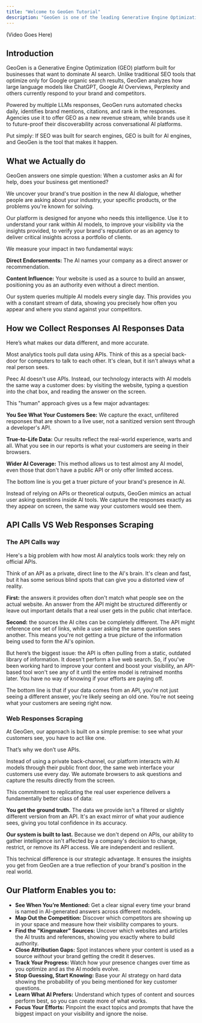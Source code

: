 ```yaml
---
title: "Welcome to GeoGen Tutorial"
description: "GeoGen is one of the leading Generative Engine Optimization Platforms"
---
```


(Video Goes Here)

## Introduction

GeoGen is a Generative Engine Optimization (GEO) platform built for businesses that want to dominate AI search. Unlike traditional SEO tools that optimize only for Google organic search results, GeoGen analyzes how large language models like ChatGPT, Google AI Overviews, Perplexity and others currently respond to your brand and competitors.

Powered by multiple LLMs responses, GeoGen runs automated checks daily, identifies brand mentions, citations, and rank in the responses. Agencies use it to offer GEO as a new revenue stream, while brands use it to future-proof their discoverability across conversational AI platforms.

Put simply: If SEO was built for search engines, GEO is built for AI engines, and GeoGen is the tool that makes it happen.

## What we Actually do

GeoGen answers one simple question: When a customer asks an AI for help, does your business get mentioned?

We uncover your brand's true position in the new AI dialogue, whether people are asking about your industry, your specific products, or the problems you're known for solving.

Our platform is designed for anyone who needs this intelligence. Use it to understand your rank within AI models, to improve your visibility via the insights provided, to verify your brand's reputation or as an agency to deliver critical insights across a portfolio of clients.

We measure your impact in two fundamental ways:

**Direct Endorsements:** The AI names your company as a direct answer or recommendation.

**Content Influence:** Your website is used as a source to build an answer, positioning you as an authority even without a direct mention.

Our system queries multiple AI models every single day. This provides you with a constant stream of data, showing you precisely how often you appear and where you stand against your competitors.

## How we Collect Responses AI Responses Data

Here’s what makes our data different, and more accurate.

Most analytics tools pull data using APIs. Think of this as a special back-door for computers to talk to each other. It's clean, but it isn't always what a real person sees.

Peec AI doesn't use APIs. Instead, our technology interacts with AI models the same way a customer does: by visiting the website, typing a question into the chat box, and reading the answer on the screen.

This "human" approach gives us a few major advantages:

**You See What Your Customers See:** We capture the exact, unfiltered responses that are shown to a live user, not a sanitized version sent through a developer's API.

**True-to-Life Data:** Our results reflect the real-world experience, warts and all. What you see in our reports is what your customers are seeing in their browsers.

**Wider AI Coverage:** This method allows us to test almost any AI model, even those that don't have a public API or only offer limited access.

The bottom line is you get a truer picture of your brand's presence in AI.

<Info>
  Instead of relying on APIs or theoretical outputs, GeoGen mimics an actual user asking questions inside AI tools. We capture the responses exactly as they appear on screen, the same way your customers would see them.
</Info>

## API Calls VS Web Responses Scraping 

### The API Calls way

Here's a big problem with how most AI analytics tools work: they rely on official APIs.

Think of an API as a private, direct line to the AI's brain. It's clean and fast, but it has some serious blind spots that can give you a distorted view of reality.

**First:** the answers it provides often don't match what people see on the actual website. An answer from the API might be structured differently or leave out important details that a real user gets in the public chat interface.

**Second:** the sources the AI cites can be completely different. The API might reference one set of links, while a user asking the same question sees another. This means you're not getting a true picture of the information being used to form the AI's opinion.

But here’s the biggest issue: the API is often pulling from a static, outdated library of information. It doesn't perform a live web search. So, if you've been working hard to improve your content and boost your visibility, an API-based tool won't see any of it until the entire model is retrained months later. You have no way of knowing if your efforts are paying off.

The bottom line is that if your data comes from an API, you're not just seeing a different answer, you're likely seeing an old one. You're not seeing what your customers are seeing right now.

### Web Responses Scraping

At GeoGen, our approach is built on a simple premise: to see what your customers see, you have to act like one.

That’s why we don’t use APIs.

Instead of using a private back-channel, our platform interacts with AI models through their public front door, the same web interface your customers use every day. We automate browsers to ask questions and capture the results directly from the screen.

This commitment to replicating the real user experience delivers a fundamentally better class of data:

**You get the ground truth.** The data we provide isn't a filtered or slightly different version from an API. It's an exact mirror of what your audience sees, giving you total confidence in its accuracy.

**Our system is built to last.** Because we don't depend on APIs, our ability to gather intelligence isn't affected by a company's decision to change, restrict, or remove its API access. We are independent and resilient.

This technical difference is our strategic advantage. It ensures the insights you get from GeoGen are a true reflection of your brand's position in the real world.

## Our Platform Enables you to:

- **See When You’re Mentioned:** Get a clear signal every time your brand is named in AI-generated answers across different models.
- **Map Out the Competition:** Discover which competitors are showing up in your space and measure how their visibility compares to yours.
- **Find the "Kingmaker" Sources:** Uncover which websites and articles the AI trusts and references, showing you exactly where to build authority.
- **Close Attribution Gaps:** Spot instances where your content is used as a source _without_ your brand getting the credit it deserves.
- **Track Your Progress:** Watch how your presence changes over time as you optimize and as the AI models evolve.
- **Stop Guessing, Start Knowing:** Base your AI strategy on hard data showing the probability of you being mentioned for key customer questions.
- **Learn What AI Prefers:** Understand which types of content and sources perform best, so you can create more of what works.
- **Focus Your Efforts:** Pinpoint the exact topics and prompts that have the biggest impact on your visibility and ignore the noise.